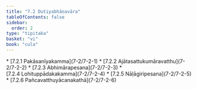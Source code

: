 ```yaml
---
title: "7.2 Dutiyabhāṇavāra"
tableOfContents: false
sidebar:
  order: 2
type: "tipitaka"
basket: "vi"
book: "cula"
---
```



<DynamicBreadcrumb />



<TableOfContents book="cula" section="7.2">
* [7.2.1 Pakāsanīyakamma](7-2/7-2-1)
* [7.2.2 Ajātasattukumāravatthu](7-2/7-2-2)
* [7.2.3 Abhimārapesana](7-2/7-2-3)
* [7.2.4 Lohituppādakakamma](7-2/7-2-4)
* [7.2.5 Nāḷāgiripesana](7-2/7-2-5)
* [7.2.6 Pañcavatthuyācanakathā](7-2/7-2-6)
</TableOfContents>